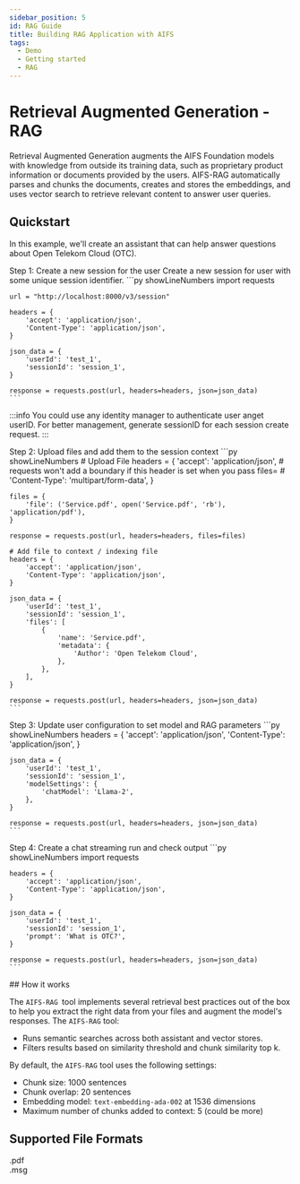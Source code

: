 ```yaml
---
sidebar_position: 5
id: RAG Guide
title: Building RAG Application with AIFS
tags:
  - Demo
  - Getting started
  - RAG
---
```


# Retrieval Augmented Generation - RAG
Retrieval Augmented Generation augments the AIFS Foundation models with knowledge from outside its training data, such as proprietary product information or documents provided by the users. AIFS-RAG automatically parses and chunks the documents, creates and stores the embeddings, and uses vector search to retrieve relevant content to answer user queries.

## Quickstart

In this example, we'll create an assistant that can help answer questions about Open Telekom Cloud (OTC).

Step 1: Create a new session for the user
Create a new session for user with some unique session identifier.
<Tabs>
  <TabItem value="py" label="Python" default>
    ```py showLineNumbers
    import requests

    url = "http://localhost:8000/v3/session"

    headers = {
        'accept': 'application/json',
        'Content-Type': 'application/json',
    }

    json_data = {
        'userId': 'test_1',
        'sessionId': 'session_1',
    }

    response = requests.post(url, headers=headers, json=json_data)
    ```
  </TabItem>
</Tabs>
:::info
You could use any identity manager to authenticate user anget userID.  
For better management, generate sessionID for each session create request.
:::

Step 2: Upload files and add them to the session context
<Tabs>
  <TabItem value="py" label="Python" default>
    ```py showLineNumbers
    # Upload File
    headers = {
        'accept': 'application/json',
        # requests won't add a boundary if this header is set when you pass files=
        # 'Content-Type': 'multipart/form-data',
    }

    files = {
        'file': ('Service.pdf', open('Service.pdf', 'rb'), 'application/pdf'),
    }

    response = requests.post(url, headers=headers, files=files)

    # Add file to context / indexing file
    headers = {
        'accept': 'application/json',
        'Content-Type': 'application/json',
    }

    json_data = {
        'userId': 'test_1',
        'sessionId': 'session_1',
        'files': [
            {
                'name': 'Service.pdf',
                'metadata': {
                    'Author': 'Open Telekom Cloud',
                },
            },
        ],
    }

    response = requests.post(url, headers=headers, json=json_data)
    ```
  </TabItem>
</Tabs>

Step 3: Update user configuration to set model and RAG parameters
<Tabs>
  <TabItem value="py" label="Python" default>
    ```py showLineNumbers
    headers = {
      'accept': 'application/json',
      'Content-Type': 'application/json',
    }

    json_data = {
        'userId': 'test_1',
        'sessionId': 'session_1',
        'modelSettings': {
            'chatModel': 'Llama-2',
        },
    }

    response = requests.post(url, headers=headers, json=json_data)
    ```
  </TabItem>
</Tabs>

Step 4: Create a chat streaming run and check output
<Tabs>
  <TabItem value="py" label="Python" default>
    ```py showLineNumbers
    import requests

    headers = {
        'accept': 'application/json',
        'Content-Type': 'application/json',
    }

    json_data = {
        'userId': 'test_1',
        'sessionId': 'session_1',
        'prompt': 'What is OTC?',
    }

    response = requests.post(url, headers=headers, json=json_data)
    ```
  </TabItem>
</Tabs>
## How it works

The `AIFS-RAG `tool implements several retrieval best practices out of the box to help you extract the right data from your files and augment the model's responses. The `AIFS-RAG` tool:

-   Runs semantic searches across both assistant and vector stores.
-   Filters results based on similarity threshold and chunk similarity top k.

By default, the `AIFS-RAG` tool uses the following settings:
-   Chunk size: 1000 sentences
-   Chunk overlap: 20 sentences
-   Embedding model: `text-embedding-ada-002` at 1536 dimensions
-   Maximum number of chunks added to context: 5 (could be more)

## Supported File Formats

.pdf\
.msg
